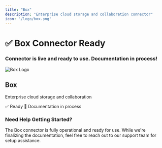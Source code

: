 ```yaml
---
title: "Box"
description: "Enterprise cloud storage and collaboration connector"
icon: "/logo/box.png"
---
```

<div className="flex flex-col items-center justify-center text-center pt-10">
  <h1 className="text-4xl font-bold">✅ Box Connector Ready</h1>
  <h3 className="text-xl mt-2">
    Connector is live and ready to use. Documentation in process!
  </h3>
</div>
<div className="max-w-2xl mx-auto mt-12">
  <div className="p-6 border rounded-lg bg-blue-50">
    <div className="flex items-center mb-4">
      <img 
        src="/logo/box.png" 
        alt="Box Logo" 
        className="w-8 h-8 mr-3 object-contain flex-shrink-0"
      />
      <h2 className="text-2xl font-semibold m-0"> Box</h2>
    </div>
    <p className="text-lg text-gray-700 mb-4">Enterprise cloud storage and collaboration</p>
    <div className="flex items-center gap-2">
      <span className="px-3 py-1 bg-green-100 text-green-800 rounded-full text-sm font-medium">
        ✅ Ready
      </span>
      <span className="px-3 py-1 bg-blue-100 text-blue-800 rounded-full text-sm font-medium">
        📝 Documentation in process
      </span>
    </div>
  </div>
</div>
<div className="text-center mt-12 p-6 bg-gray-50 rounded-lg max-w-2xl mx-auto">
  <h3 className="text-lg font-semibold mb-2">Need Help Getting Started?</h3>
  <p className="text-gray-600">
    The Box connector is fully operational and ready for use. While we're finalizing the documentation, 
    feel free to reach out to our support team for setup assistance.
  </p>
</div>